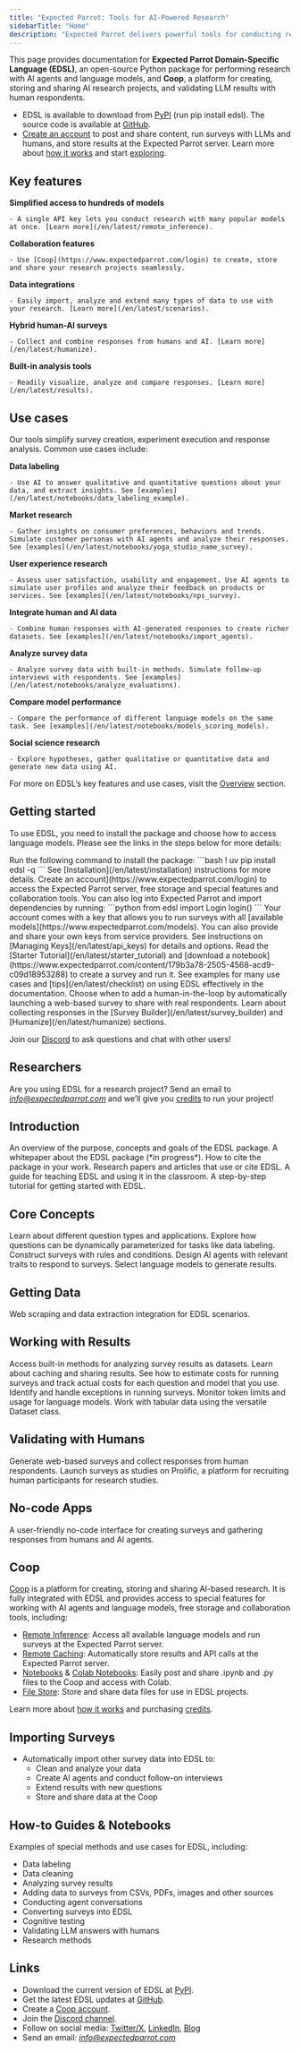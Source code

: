 ```yaml
---
title: "Expected Parrot: Tools for AI-Powered Research"
sidebarTitle: "Home"
description: "Expected Parrot delivers powerful tools for conducting research with human and artificial intelligences."
---
```


This page provides documentation for **Expected Parrot Domain-Specific Language (EDSL)**, an open-source Python package for performing research with AI agents and language models, and **Coop**, a platform for creating, storing and sharing AI research projects, and validating LLM results with human respondents.

- EDSL is available to download from [PyPI](https://pypi.org/project/edsl/) (run pip install edsl). The source code is available at [GitHub](https://github.com/expectedparrot/edsl).
- [Create an account](https://www.expectedparrot.com/login) to post and share content, run surveys with LLMs and humans, and store results at the Expected Parrot server. Learn more about [how it works](/en/latest/coop) and start [exploring](https://www.expectedparrot.com/content/explore).

## Key features

**Simplified access to hundreds of models**

	- A single API key lets you conduct research with many popular models at once. [Learn more](/en/latest/remote_inference).

**Collaboration features**

	- Use [Coop](https://www.expectedparrot.com/login) to create, store and share your research projects seamlessly.

**Data integrations**

	- Easily import, analyze and extend many types of data to use with your research. [Learn more](/en/latest/scenarios).

**Hybrid human-AI surveys**

	- Collect and combine responses from humans and AI. [Learn more](/en/latest/humanize).

**Built-in analysis tools**

	- Readily visualize, analyze and compare responses. [Learn more](/en/latest/results).

## Use cases

Our tools simplify survey creation, experiment execution and response analysis. Common use cases include:

**Data labeling**

	- Use AI to answer qualitative and quantitative questions about your data, and extract insights. See [examples](/en/latest/notebooks/data_labeling_example).

**Market research**

	- Gather insights on consumer preferences, behaviors and trends. Simulate customer personas with AI agents and analyze their responses. See [examples](/en/latest/notebooks/yoga_studio_name_survey).

**User experience research**

	- Assess user satisfaction, usability and engagement. Use AI agents to simulate user profiles and analyze their feedback on products or services. See [examples](/en/latest/notebooks/nps_survey).

**Integrate human and AI data**

	- Combine human responses with AI-generated responses to create richer datasets. See [examples](/en/latest/notebooks/import_agents).

**Analyze survey data**

	- Analyze survey data with built-in methods. Simulate follow-up interviews with respondents. See [examples](/en/latest/notebooks/analyze_evaluations).

**Compare model performance**

	- Compare the performance of different language models on the same task. See [examples](/en/latest/notebooks/models_scoring_models).

**Social science research**

	- Explore hypotheses, gather qualitative or quantitative data and generate new data using AI.

For more on EDSL’s key features and use cases, visit the [Overview](/en/latest/overview) section.

## Getting started

To use EDSL, you need to install the package and choose how to access language models. Please see the links in the steps below for more details:

<Steps>
<Step title="Install EDSL">
	Run the following command to install the package:
	```bash
	! uv pip install edsl -q
	```
	See [Installation](/en/latest/installation) instructions for more details.
</Step>
<Step title="Create a Coop account">
	Create an account](https://www.expectedparrot.com/login) to access the Expected Parrot server, free storage and special features and collaboration tools.
	You can also log into Expected Parrot and import dependencies by running:
	```python
	from edsl import Login
	login()
	```
</Step>
<Step title="Manage API keys for language models">
	Your account comes with a key that allows you to run surveys with all [available models](https://www.expectedparrot.com/models). You can also provide and share your own keys from service providers.
	See instructions on [Managing Keys](/en/latest/api_keys) for details and options.
</Step>
<Step title="Run a survey">
	Read the [Starter Tutorial](/en/latest/starter_tutorial) and [download a notebook](https://www.expectedparrot.com/content/179b3a78-2505-4568-acd9-c09d18953288) to create a survey and run it. See examples for many use cases and [tips](/en/latest/checklist) on using EDSL effectively in the documentation.
</Step>
<Step title="Validate with real respondents">
	Choose when to add a human-in-the-loop by automatically launching a web-based survey to share with real respondents. Learn about collecting responses in the [Survey Builder](/en/latest/survey_builder) and [Humanize](/en/latest/humanize) sections.
</Step>
</Steps>

Join our [Discord](https://discord.com/invite/mxAYkjfy9m) to ask questions and chat with other users!

## Researchers

Are you using EDSL for a research project? Send an email to *info@expectedparrot.com* and we’ll give you [credits](/en/latest/credits) to run your project!

## Introduction

<CardGroup>
<Card title="Overview" icon="book-open" horizontal href="/en/latest/overview">
An overview of the purpose, concepts and goals of the EDSL package.
</Card>
<Card title="Whitepaper" icon="file-lines" horizontal href="/en/latest/whitepaper">
A whitepaper about the EDSL package (*in progress*).
</Card>
<Card title="Citation" icon="box" horizontal href="/en/latest/citation">
How to cite the package in your work.
</Card>
<Card title="Papers & Citations" icon="book" horizontal href="/en/latest/papers">
Research papers and articles that use or cite EDSL.
</Card>
<Card title="Teaching guide" icon="school" horizontal href="/en/latest/teaching">
A guide for teaching EDSL and using it in the classroom.
</Card>
<Card title="Starter Tutorial" icon="play" horizontal href="/en/latest/starter_tutorial">
A step-by-step tutorial for getting started with EDSL.
</Card>
</CardGroup>

## Core Concepts

<CardGroup>
<Card title="Questions" icon="question" horizontal href="/en/latest/questions">
Learn about different question types and applications.
</Card>
<Card title="Scenarios" icon="timeline" horizontal>
Explore how questions can be dynamically parameterized for tasks like data labeling.
</Card>
<Card title="Surveys" icon="clipboard-list" horizontal href="/en/latest/surveys">
Construct surveys with rules and conditions.
</Card>
<Card title="Agents" icon="user-astronaut" horizontal href="/en/latest/agents">
Design AI agents with relevant traits to respond to surveys.
</Card>
<Card title="Language Models" icon="brain" horizontal href="/en/latest/language_models">
Select language models to generate results.
</Card>
</CardGroup>

## Getting Data

<CardGroup>
<Card title="Firecrawl" icon="spider" horizontal>
Web scraping and data extraction integration for EDSL scenarios.
</Card>
</CardGroup>

## Working with Results

<CardGroup>
<Card title="Results" icon="chart-line" horizontal href="/en/latest/results">
Access built-in methods for analyzing survey results as datasets.
</Card>
<Card title="Caching LLM Calls" icon="clock" horizontal>
Learn about caching and sharing results.
</Card>
<Card title="Estimating & Tracking Costs" icon="credit-card" horizontal href="/en/latest/costs">
See how to estimate costs for running surveys and track actual costs for each question and model that you use.
</Card>
<Card title="Exceptions & Debugging" icon="bug" horizontal href="/en/latest/exceptions">
Identify and handle exceptions in running surveys.
</Card>
<Card title="Token usage" icon="key" horizontal href="/en/latest/token_usage">
Monitor token limits and usage for language models.
</Card>
<Card title="Dataset" icon="database" horizontal href="/en/latest/dataset">
Work with tabular data using the versatile Dataset class.
</Card>
</CardGroup>

## Validating with Humans

<CardGroup>
<Card title="Humanize" icon="user-group" horizontal href="/en/latest/humanize">
Generate web-based surveys and collect responses from human respondents.
</Card>
<Card title="Prolific studies" icon="vial" horizontal href="/en/latest/prolific">
Launch surveys as studies on Prolific, a platform for recruiting human participants for research studies.
</Card>
</CardGroup>

## No-code Apps

<CardGroup>
<Card title="Survey Builder" icon="screwdriver-wrench" horizontal href="/en/latest/survey_builder">
A user-friendly no-code interface for creating surveys and gathering responses from humans and AI agents.
</Card>
</CardGroup>


## Coop


[Coop](https://www.expectedparrot.com/content/explore) is a platform for creating, storing and sharing AI-based research. It is fully integrated with EDSL and provides access to special features for working with AI agents and language models, free storage and collaboration tools, including:

- [Remote Inference](/en/latest/remote_inference): Access all available language models and run surveys at the Expected Parrot server.
- [Remote Caching](/en/latest/remote_caching): Automatically store results and API calls at the Expected Parrot server.
- [Notebooks](/en/latest/notebooks) & [Colab Notebooks](/en/latest/colab_notebooks): Easily post and share .ipynb and .py files to the Coop and access with Colab.
- [File Store](/en/latest/filestore): Store and share data files for use in EDSL projects.

Learn more about [how it works](/en/latest/coop) and purchasing [credits](/en/latest/credits).

## Importing Surveys

- Automatically import other survey data into EDSL to:
	- Clean and analyze your data
	- Create AI agents and conduct follow-on interviews
	- Extend results with new questions
	- Store and share data at the Coop

## How-to Guides & Notebooks

Examples of special methods and use cases for EDSL, including:

- Data labeling
- Data cleaning
- Analyzing survey results
- Adding data to surveys from CSVs, PDFs, images and other sources
- Conducting agent conversations
- Converting surveys into EDSL
- Cognitive testing
- Validating LLM answers with humans
- Research methods

## Links

- Download the current version of EDSL at [PyPI](https://pypi.org/project/edsl).
- Get the latest EDSL updates at [GitHub](https://github.com/expectedparrot/edsl).
- Create a [Coop account](https://www.expectedparrot.com/login).
- Join the [Discord channel](https://discord.com/invite/mxAYkjfy9m).
- Follow on social media: [Twitter/X](https://twitter.com/expectedparrot), [LinkedIn](https://www.linkedin.com/company/expectedparrot), [Blog](https://blog.expectedparrot.com/)
- Send an email: *info@expectedparrot.com*
